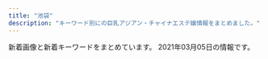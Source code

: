 ```yaml
---
title: "池袋"
description: "キーワード別にの巨乳アジアン・チャイナエステ嬢情報をまとめました。"
---
```


新着画像と新着キーワードをまとめています。
2021年03月05日の情報です。

<DmmAffiliateIns />
<KeywordTable
  shops={
    [
    {
        "name": "\u3086\u3089\u308a",
        "url": "http://www.yurari-massage.work/",
        "img_links": [
            "http://www.yurari-massage.work/img/st017.jpg",
            "http://www.yurari-massage.work/img/sta25.jpg",
            "http://www.yurari-massage.work/img/st17.jpg",
            "http://www.yurari-massage.work/img/m5.jpg",
            "http://www.yurari-massage.work/img/m60.jpg",
            "http://www.yurari-massage.work/img/m30.jpg",
            "http://www.yurari-massage.work/img/m1.jpg",
            "http://www.yurari-massage.work/img/st19.jpg",
            "http://www.yurari-massage.work/img/st022.jpg",
            "http://www.yurari-massage.work/img/sta28.jpg",
            "http://www.yurari-massage.work/img/st27.jpg",
            "http://www.yurari-massage.work/img/st26.jpg",
            "http://www.yurari-massage.work/img/sta27.jpg",
            "http://www.yurari-massage.work/img/sta7.jpg",
            "http://www.yurari-massage.work/img/st22.jpg",
            "http://www.yurari-massage.work/img/m10.jpg",
            "http://www.yurari-massage.work/img/sta4.jpg",
            "http://www.yurari-massage.work/img/st07.jpg",
            "http://www.yurari-massage.work/img/st28.jpg",
            "http://www.yurari-massage.work/img/m40.jpg",
            "http://www.yurari-massage.work/img/m3.jpg",
            "http://www.yurari-massage.work/img/st7.jpg",
            "http://www.yurari-massage.work/img/st4.jpg",
            "http://www.yurari-massage.work/img/nos.jpg",
            "http://www.yurari-massage.work/img/st027.jpg",
            "http://www.yurari-massage.work/img/m50.jpg",
            "http://www.yurari-massage.work/img/m6.jpg",
            "http://www.yurari-massage.work/img/m4.jpg",
            "http://www.yurari-massage.work/img/sta22.jpg",
            "http://www.yurari-massage.work/img/r9.jpg",
            "http://www.yurari-massage.work/img/sta21.jpg",
            "http://www.yurari-massage.work/img/st021.jpg",
            "http://www.yurari-massage.work/img/m2.jpg",
            "http://www.yurari-massage.work/img/head.jpg",
            "http://www.yurari-massage.work/img/campian.jpg",
            "http://www.yurari-massage.work/img/m20.jpg",
            "http://www.yurari-massage.work/img/st11.jpg",
            "http://www.yurari-massage.work/img/st026.jpg",
            "http://www.yurari-massage.work/img/sta26.jpg",
            "http://www.yurari-massage.work/img/st25.jpg",
            "http://www.yurari-massage.work/img/mobile.png",
            "http://www.yurari-massage.work/img/st21.jpg"
        ],
        "station": "JR\u6c60\u888b\u99c5\u897f\u53e3(\u5317)",
        "keywords": {
            "C": 29,
            "87": 8,
            "86": 17,
            "E": 3,
            "D": 11
        }
    },
    {
        "station": "JR\u6c60\u888b\u99c5\u897f\u53e3",
        "url": "http://www.coco-8.jp/",
        "img_links": [
            "http://www.coco-8.jp/_src/36742642/b.png",
            "http://www.coco-8.jp/_src/36746320/sayuri.jpg",
            "http://www.coco-8.jp/_src/36746346/maya.jpg",
            "http://www.coco-8.jp/_src/36746380/aki.jpg",
            "http://www.coco-8.jp/_src/37791789/lineline.png",
            "http://www.coco-8.jp/_src/36742462/5.jpg",
            "http://www.coco-8.jp/_src/36746641/risa.jpg",
            "http://www.coco-8.jp/_src/36742714/s2.jpg",
            "http://www.coco-8.jp/_src/36746395/lineline.png",
            "http://www.coco-8.jp/_src/36742655/down.png",
            "http://www.coco-8.jp/_src/36745876/pic1.jpg",
            "http://www.coco-8.jp/_src/36746682/g.jpg",
            "http://www.coco-8.jp/_src/36741636/5.jpg",
            "http://www.coco-8.jp/_src/36746639/lineline.png",
            "http://www.coco-8.jp/_src/49977665/wechatimg437_20201113100952153.jpg",
            "http://www.coco-8.jp/_src/36741678/down.png",
            "http://www.coco-8.jp/_src/36746398/mei1.jpg",
            "http://www.coco-8.jp/_src/36742658/s1.jpg",
            "http://www.coco-8.jp/_src/36742630/b.png",
            "http://www.coco-8.jp/_src/36746345/maya.jpg",
            "http://www.coco-8.jp/_src/49632559/wechatimg336_20201102105038881.jpg",
            "http://www.coco-8.jp/_src/37791773/wechatimg437_20201113100952153.jpg",
            "http://www.coco-8.jp/_src/36746397/mei1.jpg",
            "http://www.coco-8.jp/_src/36742461/4.jpg",
            "http://www.coco-8.jp/_src/36746636/iwa1.jpg",
            "http://www.coco-8.jp/_src/36746688/g2.jpg",
            "http://www.coco-8.jp/_src/36741640/1.jpg",
            "http://www.coco-8.jp/_src/36741671/2.jpg",
            "http://www.coco-8.jp/_src/36741674/5.jpg",
            "http://www.coco-8.jp/_src/36741638/4.jpg",
            "http://www.coco-8.jp/_src/36820891/cam3.png",
            "http://www.coco-8.jp/_src/36815290/cam.png",
            "http://www.coco-8.jp/_src/36712010/sayuri.jpg",
            "http://www.coco-8.jp/_src/36741670/1.jpg",
            "http://www.coco-8.jp/_src/36742640/b.png",
            "http://www.coco-8.jp/_src/36813492/cam2.jpg",
            "http://www.coco-8.jp/_src/36742638/b.png",
            "http://www.coco-8.jp/_src/36746642/risa.jpg",
            "http://www.coco-8.jp/_src/36742644/sayuri.jpg",
            "http://www.coco-8.jp/_src/36742458/1.jpg",
            "http://www.coco-8.jp/_src/36742460/3.jpg",
            "http://www.coco-8.jp/_src/36742780/s3.jpg",
            "http://www.coco-8.jp/_src/36741639/2.jpg",
            "http://www.coco-8.jp/_src/36746644/lineline.png",
            "http://www.coco-8.jp/_src/36745880/pic2.jpg",
            "http://www.coco-8.jp/_src/49977773/wechatimg437_20201113100952153.jpg",
            "http://www.coco-8.jp/_src/36746704/g5.png",
            "http://www.coco-8.jp/_src/36813493/cam2.jpg",
            "http://www.coco-8.jp/_src/37791754/smartselect_20191212-140919_wechat.jpg",
            "http://www.coco-8.jp/_src/49977789/lineline.png",
            "http://www.coco-8.jp/_src/36820892/cam3.png",
            "http://www.coco-8.jp/_src/36746714/b.png",
            "http://www.coco-8.jp/_src/36742791/s4.jpg",
            "http://www.coco-8.jp/_src/37791774/wechatimg437_20201113100952153.jpg",
            "http://www.coco-8.jp/_src/36743040/s5.jpg",
            "http://www.coco-8.jp/_src/36746692/g3.jpg",
            "http://www.coco-8.jp/_src/36741673/3.jpg",
            "http://www.coco-8.jp/_src/36746379/aki.jpg",
            "http://www.coco-8.jp/_src/36742459/2.jpg",
            "http://www.coco-8.jp/_src/49632727/wechatimg336_20201102105038881.jpg",
            "http://www.coco-8.jp/_src/36746351/lineline.png",
            "http://www.coco-8.jp/_src/36742636/b.png",
            "http://www.coco-8.jp/_src/36746633/lineline.png",
            "http://www.coco-8.jp/_src/36746635/iwa1.jpg",
            "http://www.coco-8.jp/_src/36746732/road2.png",
            "http://www.coco-8.jp/_src/36741672/4.jpg",
            "http://www.coco-8.jp/_src/49977785/wechatimg336_20201102105038881.jpg",
            "http://www.coco-8.jp/_src/36741637/3.jpg",
            "http://www.coco-8.jp/_src/36746702/g6.jpg",
            "http://www.coco-8.jp/_src/36746331/lineline.png",
            "http://www.coco-8.jp/_src/49977786/wechatimg336_20201102105038881.jpg"
        ],
        "name": "CoCo8 \u30b3\u30b3\u30a8\u30a4\u30c8",
        "keywords": {
            "88": 1,
            "90": 1,
            "86": 2
        }
    },
    {
        "keywords": {
            "D": 4,
            "88": 1,
            "89": 3,
            "85": 10,
            "E": 1,
            "86": 2,
            "C": 20,
            "82": 2,
            "87": 1
        },
        "url": "http://www.i-rlx.info/",
        "name": "\u30b7\u30e3\u30fc\u30ed\u30c3\u30c8\u59eb",
        "img_links": [
            "http://www.i-rlx.info/images/upload/549fe7e03db1e8fc.jpg",
            "http://www.i-rlx.info/images/upload/bb2bfea87a6127cc.jpg",
            "http://www.i-rlx.info/images/index_09.jpg",
            "http://www.i-rlx.info/images/upload/5f15caf7f272770f.jpg",
            "http://www.i-rlx.info/images/staff_16.jpg",
            "http://www.i-rlx.info/images/index_39.jpg",
            "http://www.i-rlx.info/images/index_04.jpg",
            "http://www.i-rlx.info/i/girl/02.jpg",
            "http://www.i-rlx.info/images/index_06.jpg",
            "http://www.i-rlx.info/images/info.jpg",
            "http://www.i-rlx.info/images/upload/7d800b2f3fde617b.jpg",
            "http://www.i-rlx.info/images/upload/ac8e7ec3ac179feb.jpg",
            "http://www.i-rlx.info/images/index_03.jpg",
            "http://www.i-rlx.info/images/index_14.jpg",
            "http://www.i-rlx.info/images/upload/thumb/0192d005c5f424ba.jpg",
            "http://www.i-rlx.info/girl/018.jpg",
            "http://www.i-rlx.info/images/upload/thumb/95e8548329763630.jpg",
            "http://www.i-rlx.info/images/index_26.jpg",
            "http://www.i-rlx.info/i/girl/04.jpg",
            "http://www.i-rlx.info/images/index_24.jpg",
            "http://www.i-rlx.info/images/upload/9e42414005a99f48.jpg",
            "http://www.i-rlx.info/images/upload/d9467bde93e01a59.jpg",
            "http://www.i-rlx.info/images/index_17.jpg",
            "http://www.i-rlx.info/images/upload/bb8a47bc98c64e87.jpg",
            "http://www.i-rlx.info/images/rec.jpg",
            "http://www.i-rlx.info/images/index_19.jpg",
            "http://www.i-rlx.info/images/upload/eeb5d9caa554018e.jpg",
            "http://www.i-rlx.info/girl/017.jpg",
            "http://www.i-rlx.info/images/index_12.jpg",
            "http://www.i-rlx.info/images/rec_16.jpg",
            "http://www.i-rlx.info/images/03.jpg",
            "http://www.i-rlx.info/girl/02.jpg",
            "http://www.i-rlx.info/images/upload/thumb/bb2bfea87a6127cc.jpg",
            "http://www.i-rlx.info/images/upload/thumb/7d800b2f3fde617b.jpg",
            "http://www.i-rlx.info/images/upload/thumb/9e42414005a99f48.jpg",
            "http://www.i-rlx.info/images/index_15.jpg",
            "http://www.i-rlx.info/images/upload/19b76df66faf0b12.jpg",
            "http://www.i-rlx.info/i/room/r02.jpg",
            "http://www.i-rlx.info/girl/05.jpg",
            "http://www.i-rlx.info/images/upload/thumb/5f15caf7f272770f.jpg",
            "http://www.i-rlx.info/images/upload/thumb/22c78aefa047b678.jpg",
            "http://www.i-rlx.info/images/upload/7b4c8b9d49e714ee.jpg",
            "http://www.i-rlx.info/images/index_11.jpg",
            "http://www.i-rlx.info/images/sub_21.jpg",
            "http://www.i-rlx.info/i/room/r04.jpg",
            "http://www.i-rlx.info/i/girl/05.jpg",
            "http://www.i-rlx.info/images/index_18.jpg",
            "http://www.i-rlx.info/images/index_07.jpg",
            "http://www.i-rlx.info/images/index_28.jpg",
            "http://www.i-rlx.info/images/upload/22c78aefa047b678.jpg",
            "http://www.i-rlx.info/i/girl/01.jpg",
            "http://www.i-rlx.info/images/upload/thumb/b0bbe23232bed8aa.jpg",
            "http://www.i-rlx.info/images/upload/95e8548329763630.jpg",
            "http://www.i-rlx.info/images/upload/0192d005c5f424ba.jpg",
            "http://www.i-rlx.info/images/index_37.jpg",
            "http://www.i-rlx.info/i/girl/03.jpg",
            "http://www.i-rlx.info/images/upload/thumb/bc0752fe4e53b8c6.jpg",
            "http://www.i-rlx.info/images/index_30.jpg",
            "http://www.i-rlx.info/images/upload/bc0752fe4e53b8c6.jpg",
            "http://www.i-rlx.info/images/index_31.jpg",
            "http://www.i-rlx.info/images/upload/thumb/549fe7e03db1e8fc.jpg",
            "http://www.i-rlx.info/images/index_22.jpg",
            "http://www.i-rlx.info/images/upload/thumb/dc8f1b616e622b2a.jpg",
            "http://www.i-rlx.info/images/index_20.jpg",
            "http://www.i-rlx.info/girl/07.jpg",
            "http://www.i-rlx.info/images/upload/thumb/7b4c8b9d49e714ee.jpg",
            "http://www.i-rlx.info/images/upload/3a57edcf235cfd8e.jpg",
            "http://www.i-rlx.info/images/index_02.jpg",
            "http://www.i-rlx.info/girl/08.jpg",
            "http://www.i-rlx.info/images/upload/thumb/d9467bde93e01a59.jpg",
            "http://www.i-rlx.info/i/room/r03.jpg",
            "http://www.i-rlx.info/girl/04.jpg",
            "http://www.i-rlx.info/girl/06.jpg",
            "http://www.i-rlx.info/images/upload/dc8f1b616e622b2a.jpg",
            "http://www.i-rlx.info/images/upload/thumb/eeb5d9caa554018e.jpg",
            "http://www.i-rlx.info/images/index_21.jpg",
            "http://www.i-rlx.info/images/upload/thumb/ac8e7ec3ac179feb.jpg",
            "http://www.i-rlx.info/images/index_29.jpg",
            "http://www.i-rlx.info/images/index_27.jpg",
            "http://www.i-rlx.info/i/room/r01.jpg",
            "http://www.i-rlx.info/images/index_34.jpg",
            "http://www.i-rlx.info/images/index_23.jpg",
            "http://www.i-rlx.info/images/index_10.jpg",
            "http://www.i-rlx.info/images/upload/thumb/19b76df66faf0b12.jpg",
            "http://www.i-rlx.info/images/upload/thumb/3a57edcf235cfd8e.jpg",
            "http://www.i-rlx.info/images/upload/thumb/4d0e657eefdddf42.jpg",
            "http://www.i-rlx.info/images/index_33.jpg",
            "http://www.i-rlx.info/images/upload/4d0e657eefdddf42.jpg",
            "http://www.i-rlx.info/images/sub_18.jpg",
            "http://www.i-rlx.info/images/upload/thumb/bb8a47bc98c64e87.jpg",
            "http://www.i-rlx.info/images/index_01.jpg",
            "http://www.i-rlx.info/girl/01.jpg",
            "http://www.i-rlx.info/images/info_16.jpg",
            "http://www.i-rlx.info/images/index_36.jpg",
            "http://www.i-rlx.info/images/index_13.jpg",
            "http://www.i-rlx.info/images/upload/b0bbe23232bed8aa.jpg",
            "http://www.i-rlx.info/images/index_08.jpg",
            "http://www.i-rlx.info/images/index_35_01.jpg"
        ],
        "station": "JR\u6c60\u888b\u99c5\u897f\u53e3(\u5317)"
    },
    {
        "url": "https://www.aroma-angels.net/",
        "name": "AromaAngels\uff5e\u6c60\u888b\u30a2\u30ed\u30de\u30a8\u30f3\u30b8\u30a7\u30eb\u30ba\uff5e",
        "img_links": [
            "https://www.aroma-angels.net/images/mc_1_1_105.jpg",
            "https://www.aroma-angels.net/images/mt_10_1_105.jpg",
            "https://www.aroma-angels.net/images/up_5_26_0.jpg",
            "https://www.aroma-angels.net/images/ml_11_1_1092.jpg",
            "https://www.aroma-angels.net/images/up_5_12_0.jpg",
            "https://www.aroma-angels.net/images/ml_11_1_425.jpg",
            "https://www.aroma-angels.net/images/link/link_34.jpg",
            "http://www.aroma-angels.net/images/link/link_31.jpg",
            "https://www.aroma-angels.net/images/mc_1_1_1092.jpg",
            "https://www.aroma-angels.net/images/ml_11_1_505.jpg",
            "https://www.aroma-angels.net/asset/img/spacer_gallery.png",
            "https://www.aroma-angels.net/images/ml_11_1_105.jpg",
            "https://www.aroma-angels.net/images/up_5_11_0.jpeg",
            "https://www.aroma-angels.net/images/up_5_19_0.jpg",
            "http://www.aroma-angels.net/images/up_5_5_0.jpg",
            "https://www.aroma-angels.net/images/up_5_25_0.jpg",
            "https://www.aroma-angels.net/images/ml_11_1_1011.jpg",
            "https://www.aroma-angels.net/asset/img/spacer300x450.png",
            "https://www.aroma-angels.net/images/up_5_22_0.jpg",
            "https://www.aroma-angels.net/images/mt_10_1_506.jpg",
            "http://www.aroma-angels.net/asset/img/top.jpg",
            "https://www.aroma-angels.net/images/mc_1_1_506.jpg",
            "https://www.aroma-angels.net/images/ml_11_1_507.jpg",
            "https://www.aroma-angels.net/images/link/link_15.jpg",
            "https://www.aroma-angels.net/images/ml_11_1_208.jpg",
            "https://www.aroma-angels.net/asset/img/top2.jpg",
            "https://www.aroma-angels.net/images/up_5_14_0.jpg",
            "https://www.aroma-angels.net/images/up_5_7_0.jpg",
            "https://www.aroma-angels.net/images/up_5_23_0.jpg",
            "https://www.aroma-angels.net/images/mc_1_1_1338.jpg",
            "https://www.aroma-angels.net/images/up_5_13_0.jpg",
            "http://www.aroma-angels.net/images/up_5_9_0.jpg",
            "https://www.aroma-angels.net/asset/img/spacer900x360.png",
            "https://www.aroma-angels.net/images/up_5_8_0.jpg",
            "https://www.aroma-angels.net/images/ml_11_1_506.jpg",
            "http://www.aroma-angels.net/images/up_5_10_0.jpg",
            "http://www.aroma-angels.net/asset/img/spacer900x360.png",
            "http://www.aroma-angels.net/images/up_5_23_0.jpg",
            "https://www.aroma-angels.net/images/up_5_17_0.jpg",
            "https://www.aroma-angels.net/images/up_5_27_0.jpg",
            "https://www.aroma-angels.net/images/up_5_18_0.jpg",
            "http://www.aroma-angels.net/images/up_5_8_0.jpg",
            "https://www.aroma-angels.net/images/ml_11_1_239.jpg",
            "https://www.aroma-angels.net/images/ml_11_1_314.jpg",
            "https://www.aroma-angels.net/images/ml_11_1_882.jpg",
            "https://www.aroma-angels.net/images/ml_11_1_1285.jpg",
            "https://www.aroma-angels.net/images/mc_1_1_268.jpg",
            "http://www.aroma-angels.net/images/link/link_34.jpg",
            "https://www.aroma-angels.net/images/ml_11_1_508.jpg",
            "http://www.aroma-angels.net/images/mt_10_1_508.jpg",
            "http://www.aroma-angels.net/images/up_5_26_0.jpg",
            "https://www.aroma-angels.net/images/ml_11_1_1272.jpg",
            "https://www.aroma-angels.net/images/ml_11_1_240.jpg",
            "http://www.aroma-angels.net/images/mt_10_1_105.jpg",
            "https://www.aroma-angels.net/images/mc_1_1_882.jpg",
            "http://www.aroma-angels.net/images/mt_10_1_446.jpg",
            "https://www.aroma-angels.net/images/mc_1_2_105.jpg",
            "https://www.aroma-angels.net/images/ml_11_1_1698.jpeg",
            "https://www.aroma-angels.net/images/link/link_31.jpg",
            "https://www.aroma-angels.net/images/mt_10_1_505.jpg",
            "https://www.aroma-angels.net/images/mt_10_1_1092.jpg",
            "https://www.aroma-angels.net/images/mt_10_1_508.jpg",
            "https://estama.jp/assets_new/default/pc/img/page/link/estama_200_40.png",
            "https://www.aroma-angels.net/images/ml_11_1_268.jpg",
            "https://www.aroma-angels.net/images/ml_11_1_960.jpg",
            "http://www.aroma-angels.net/images/mt_10_1_506.jpg",
            "https://www.aroma-angels.net/images/ml_11_1_2202.jpg",
            "https://www.aroma-angels.net/images/up_5_9_0.jpg",
            "https://www.aroma-angels.net/images/mc_1_1_505.jpg",
            "https://www.aroma-angels.net/images/mc_1_1_144.jpg",
            "https://www.aroma-angels.net/images/link/link_27.jpg",
            "http://www.aroma-angels.net/images/mt_10_1_1092.jpg",
            "http://www.aroma-angels.net/images/mt_10_1_505.jpg",
            "https://www.aroma-angels.net/images/mc_1_1_1011.jpg",
            "https://www.aroma-angels.net/images/up_5_6_0.jpg",
            "https://www.aroma-angels.net/images/ml_11_1_445.jpg",
            "https://www.aroma-angels.net/images/mc_1_1_1285.jpg",
            "http://www.aroma-angels.net/images/up_5_27_0.jpg",
            "http://www.aroma-angels.net/images/mt_10_1_144.jpg",
            "https://www.aroma-angels.net/images/up_5_15_0.jpg",
            "https://www.aroma-angels.net/images/ml_11_1_1338.jpg",
            "https://www.aroma-angels.net/images/mc_1_1_508.jpg",
            "https://www.aroma-angels.net/images/ml_11_1_144.jpg",
            "http://www.aroma-angels.net/asset/img/spacer300x450.png",
            "https://www.aroma-angels.net/asset/img/top.jpg",
            "https://www.aroma-angels.net/images/mc_1_1_2202.jpg",
            "http://www.aroma-angels.net/images/up_5_6_0.jpg",
            "https://www.aroma-angels.net/images/ml_11_1_1411.jpg",
            "https://www.aroma-angels.net/images/ml_11_1_446.jpg",
            "https://www.aroma-angels.net/images/up_5_10_0.jpg",
            "https://www.aroma-angels.net/images/mt_10_1_446.jpg",
            "https://www.aroma-angels.net/images/link/link_19.jpg",
            "https://www.aroma-angels.net/images/ml_11_1_241.jpg",
            "http://www.aroma-angels.net/images/link/link_27.jpg",
            "http://www.aroma-angels.net/asset/img/top2.jpg",
            "https://www.aroma-angels.net/images/mc_1_1_446.jpg",
            "http://www.aroma-angels.net/images/up_5_25_0.jpg",
            "http://www.aroma-angels.net/images/up_5_22_0.jpg",
            "https://www.aroma-angels.net/images/mc_1_2_1092.jpg",
            "https://www.aroma-angels.net/images/ml_11_1_1064.jpg",
            "https://menlog.net/link/menlog20040.jpg",
            "https://www.aroma-angels.net/images/mc_1_1_425.jpg",
            "http://www.aroma-angels.net/images/up_5_17_0.jpg",
            "http://www.aroma-angels.net/images/up_5_7_0.jpg",
            "https://www.aroma-angels.net/images/mt_10_1_144.jpg",
            "https://www.aroma-angels.net/images/mc_1_2_144.jpg",
            "https://www.aroma-angels.net/images/mc_1_2_268.jpg",
            "http://www.aroma-angels.net/images/link/link_15.jpg",
            "https://www.aroma-angels.net/images/up_5_5_0.jpg"
        ],
        "station": "JR\u6c60\u888b\u99c5\u897f\u53e3",
        "keywords": {
            "C": 47,
            "86": 9,
            "D": 20,
            "85": 12,
            "88": 5,
            "83": 3,
            "E": 1,
            "87": 7
        }
    },
    {
        "keywords": {
            "C": 21
        },
        "img_links": [
            "http://salon-arm.com/staff/emi/01.jpg",
            "http://salon-arm.com/staff/mai/01mb.jpg",
            "http://salon-arm.com/staff/ringo/01mb.jpg",
            "http://salon-arm.com/staff/ai/01mb.jpg",
            "http://salon-arm.com/staff/saya/01mb.jpg",
            "http://salon-arm.com/img/ttl_mobile.png",
            "http://salon-arm.com/staff/kaori/01.jpg",
            "http://salon-arm.com/img/ttl_concept.png",
            "http://salon-arm.com/img/ttl_line.png",
            "http://salon-arm.com/img/ttl_staff.png",
            "http://salon-arm.com/img/ttl_tnew.png",
            "http://salon-arm.com/img/att.jpg",
            "http://salon-arm.com/staff/nana/01.jpg",
            "http://salon-arm.com/staff/ai/01.jpg",
            "http://salon-arm.com/staff/rika/01mb.jpg",
            "http://salon-arm.com/staff/nana/01mb.jpg",
            "http://salon-arm.com/staff/ringo/01.jpg",
            "http://salon-arm.com/staff/midori/01.jpg",
            "http://salon-arm.com/staff/yuuka/01.jpg",
            "http://salon-arm.com/staff/midori/01mb.jpg",
            "http://salon-arm.com/staff/yuuka/01mb.jpg",
            "http://salon-arm.com/pic/top.png",
            "http://salon-arm.com/i/files/homeimg.jpg",
            "http://salon-arm.com/staff/emi/01mb.jpg",
            "http://salon-arm.com/staff/ichigo/01.jpg",
            "http://salon-arm.com/staff/rika/01.jpg",
            "http://salon-arm.com/staff/mai/01.jpg",
            "http://salon-arm.com/staff/saya/01.jpg",
            "http://salon-arm.com/staff/ichigo/01mb.jpg",
            "http://salon-arm.com/staff/reina/01.jpg",
            "http://salon-arm.com/staff/reina/01mb.jpg",
            "http://salon-arm.com/pic/head.png",
            "http://salon-arm.com/staff/kaori/01mb.jpg"
        ],
        "name": "\u30a2\u30ed\u30de\u30ed\u30de\u30f3\u30b9",
        "station": "JR\u6c60\u888b\u99c5\u897f\u53e3",
        "url": "http://salon-arm.com/"
    },
    {
        "name": "\u30b9\u30de\u30a4\u30eb",
        "url": "http://iris.iest.info/",
        "keywords": {},
        "img_links": [],
        "station": "JR\u6c60\u888b\u99c5\u6771\u53e3"
    },
    {
        "station": "JR\u6c60\u888b\u99c5\u897f\u53e3",
        "name": "\u6708\u306e\u604b",
        "keywords": {
            "\u30bb\u30af\u30b7\u30fc": 1
        },
        "url": "http://tsukinokoi.com/",
        "img_links": [
            "http://tsukinokoi.com/images/bar_gallery.png",
            "http://tsukinokoi.com/images/news1.png",
            "http://tsukinokoi.com/img/staff/152008703796356600.jpg",
            "http://tsukinokoi.com/img/staff/148073918839938900.jpg",
            "http://tsukinokoi.com/img/staff/155611310658540500.jpg",
            "http://tsukinokoi.com/img/staff/148256052554824000.jpg",
            "http://tsukinokoi.com/img/staff/160622584020640000.jpg",
            "http://tsukinokoi.com/img/staff/144652745411466600.jpg",
            "http://tsukinokoi.com/images/QRcode.png",
            "http://tsukinokoi.com/img/staff/148586605222864500.jpg",
            "http://tsukinokoi.com/images/news3.png",
            "http://tsukinokoi.com/images/bar_staff.png",
            "http://tsukinokoi.com/images/event/2020/m03.png",
            "http://tsukinokoi.com/img/staff/154673852166026500.jpg",
            "http://tsukinokoi.com/images/pickupGirl2014.png",
            "http://tsukinokoi.com/img/staff/155818741107218300.jpg",
            "http://tsukinokoi.com/img/staff/142919725579809100.png",
            "http://tsukinokoi.com/img/staff/151584629124140300.jpg",
            "http://tsukinokoi.com/images/bar_top.png",
            "http://tsukinokoi.com/img/staff/153079932824200700.jpg",
            "http://tsukinokoi.com/img/staff/148586605226742500.jpg",
            "http://tsukinokoi.com/img/staff/155204782386136400.jpg"
        ]
    },
    {
        "keywords": {
            "85": 2,
            "86": 1,
            "87": 2,
            "88": 1,
            "83": 4,
            "C": 20,
            "F": 1,
            "84": 2
        },
        "name": "\u30a2\u30ef\u56fd\u515a",
        "station": "JR\u6c60\u888b\u99c5\u897f\u53e3",
        "img_links": [
            "http://awakoku.net/girls/misaki1.jpg",
            "http://awakoku.net/girls/mina1.jpg",
            "http://awakoku.net/girls/nagisa2.jpg",
            "http://awakoku.net/girls/nana1.jpg",
            "http://awakoku.net/girls/nagisa1.jpg",
            "http://awakoku.net/girls/kana1.jpg",
            "http://awakoku.net/image/pickup.jpg",
            "http://awakoku.net/girls/ami1.jpg",
            "http://awakoku.net/girls/saki1.jpg",
            "http://awakoku.net/girls/noimage.jpg",
            "http://awakoku.net/girls/nana2.jpg",
            "http://awakoku.net/girls/hana1.jpg",
            "http://manpuku-web2.sakura.ne.jp/awakoku/image/header.jpg",
            "http://awakoku.net/topics/img/8-1.jpg",
            "http://awakoku.net/girls/misaki2.jpg",
            "http://awakoku.net/girls/mina2.jpg",
            "http://awakoku.net/girls/yuri1.jpg",
            "http://awakoku.net/girls/hana2.jpg",
            "http://awakoku.net/topics/img/7-1.jpg",
            "http://awakoku.net/girls/yuri2.jpg",
            "http://awakoku.net/girls/yumi.jpg",
            "http://awakoku.net/girls/kana2.jpg"
        ],
        "url": "http://awakoku.net/"
    },
    {
        "url": "http://new-paradise.net/",
        "station": "JR\u6c60\u888b\u99c5\u897f\u53e3",
        "img_links": [
            "http://new-paradise.net/images/g0.jpg",
            "http://new-paradise.net/images/up.png",
            "http://new-paradise.net/images/kanna02.jpg",
            "http://new-paradise.net/images/kiki.jpg",
            "http://new-paradise.net/images/a1.jpg",
            "http://new-paradise.net/images/a6.jpg",
            "http://new-paradise.net/images/misaki02.jpg",
            "http://new-paradise.net/images/kiki02.jpg",
            "http://new-paradise.net/images/zi_staff.png",
            "http://new-paradise.net/images/a2.jpg",
            "http://new-paradise.net/images/down.png",
            "http://new-paradise.net/images/a7.jpg",
            "http://new-paradise.net/images/r3.jpg",
            "http://new-paradise.net/images/itigo.jpg",
            "http://new-paradise.net/images/a5.jpg",
            "http://new-paradise.net/images/a3.jpg",
            "http://new-paradise.net/images/info.jpg",
            "http://new-paradise.net/images/a4.jpg",
            "http://new-paradise.net/images/noa.jpg",
            "http://new-paradise.net/images/honoka.jpg",
            "http://new-paradise.net/images/misaki01.jpg",
            "http://new-paradise.net/images/mobile.png",
            "http://new-paradise.net/images/flash1.jpg"
        ],
        "keywords": {},
        "name": "\u5fc3\u30d1\u30e9\u30c0\u30a4\u30b9"
    },
    {
        "station": "JR\u6c60\u888b\u99c5\u897f\u53e3",
        "url": "http://koi.este.work/",
        "img_links": [
            "http://koi.este.work/b_girl.png",
            "http://koi.este.work/2/uploadimg/1601879728.jpg",
            "http://koi.este.work/2/uploadimg/1577672563.jpg",
            "http://koi.este.work/mens-esthe.png",
            "http://koi.este.work/2/uploadimg/1565558725.jpg",
            "http://koi.este.work/t3.jpg",
            "http://koi.este.work/t1.jpg",
            "http://koi.este.work/up_5_3_0.jpg",
            "http://momipara.jp/img/link/momi88.jpg",
            "http://koi.este.work/tennai3.jpg",
            "http://koi.este.work/tennai.png",
            "http://koi.este.work/b_news.png",
            "http://koi.este.work/tennai4.jpg",
            "http://koi.este.work/2/uploadimg/1579481243.jpg",
            "http://koi.este.work/top.jpg",
            "http://koi.este.work/tennai2.jpg"
        ],
        "keywords": {
            "85": 6,
            "D": 18,
            "83": 18,
            "C": 12,
            "86": 6
        },
        "name": "\u604b"
    },
    {
        "name": "\u30b9\u30a4\u30fc\u30c8\u30de\u30c3\u30c8",
        "url": "http://c-sun2.com/",
        "station": "JR\u6c60\u888b\u99c5\u897f\u53e3",
        "img_links": [
            "http://c-sun2.com/img/topbar_news.png",
            "http://c-sun2.com/image/cast/cast_466_2_l.jpg",
            "http://c-sun2.com/img/bar_therapist.png",
            "http://c-sun2.com/image/cast/cast_534_1_l.jpg",
            "http://c-sun2.com/img/topbar_camp.png",
            "http://c-sun2.com/image/cast/cast_496_1_l.jpg",
            "http://c-sun2.com/image/cast/cast_471_1_l.jpg",
            "http://c-sun2.com/image/cast/cast_484_1_l.jpg",
            "http://c-sun2.com/image/cast/cast_524_1_l.jpg",
            "http://c-sun2.com/image/cast/cast_496_2_l.jpg",
            "http://c-sun2.com/img/bar_profile.png",
            "http://c-sun2.com/image/cast/cast_580_1_l.jpg",
            "http://c-sun2.com/image/cast/cast_473_2_l.jpg",
            "http://c-sun2.com/image/cast/cast_533_1_l.jpg",
            "http://c-sun2.com/image/cast/cast_471_2_l.jpg",
            "http://c-sun2.com/image/cast/cast_362_1_l.jpg",
            "http://c-sun2.com/img/bar_grallery.png",
            "http://c-sun2.com/image/cast/cast_453_1_l.jpg",
            "http://c-sun2.com/image/cast/cast_524_2_l.jpg",
            "http://c-sun2.com/image/cast/cast_393_2_l.jpg",
            "http://c-sun2.com/img/header.jpg",
            "http://c-sun2.com/image/cast/cast_326_2_l.jpg",
            "http://c-sun2.com/image/cast/cast_357_1_l.jpg",
            "http://c-sun2.com/image/cast/cast_393_1_l.jpg",
            "http://c-sun2.com/img/event/camp3.jpg",
            "http://c-sun2.com/image/cast/cast_484_2_l.jpg",
            "http://c-sun2.com/image/cast/cast_466_1_l.jpg",
            "http://c-sun2.com/image/cast/cast_485_2_l.jpg",
            "http://c-sun2.com/image/cast/cast_534_2_l.jpg",
            "http://c-sun2.com/image/cast/cast_533_2_l.jpg",
            "http://c-sun2.com/image/cast/cast_492_1_l.jpg",
            "http://c-sun2.com/image/cast/cast_390_2_l.jpg",
            "http://c-sun2.com/image/cast/cast_473_1_l.jpg",
            "http://c-sun2.com/image/cast/cast_362_2_l.jpg",
            "http://c-sun2.com/image/cast/cast_326_1_l.jpg",
            "http://c-sun2.com/image/cast/cast_360_2_l.jpg",
            "http://c-sun2.com/image/shame/192_1_l.jpg",
            "http://c-sun2.com/image/cast/cast_492_2_l.jpg",
            "http://c-sun2.com/image/cast/cast_357_2_l.jpg",
            "http://c-sun2.com/image/cast/cast_390_1_l.jpg",
            "http://c-sun2.com/img/topbar_osusume.png",
            "http://c-sun2.com/image/cast/cast_485_1_l.jpg",
            "http://c-sun2.com/img/icon/new.png",
            "http://c-sun2.com/image/cast/cast_453_2_l.jpg",
            "http://c-sun2.com/image/cast/cast_360_1_l.jpg"
        ],
        "keywords": {
            "83": 10,
            "81": 4,
            "85": 4,
            "82": 10,
            "84": 8
        }
    },
    {
        "url": "http://manian-ikebukuro.com/",
        "station": "JR\u6c60\u888b\u99c5\u6771\u53e3",
        "keywords": {},
        "img_links": [
            "http://manian-ikebukuro.com/img/tel.png",
            "http://manian-ikebukuro.com/image/cast/cast_80_1_s.jpg",
            "http://manian-ikebukuro.com/image/cast/cast_2_1_s.jpg",
            "http://manian-ikebukuro.com/img/bar_staff.png",
            "http://manian-ikebukuro.com/image/cast/cast_69_1_s.jpg",
            "http://manian-ikebukuro.com/img/QRcode.png",
            "http://manian-ikebukuro.com/img/pickupGirl.png",
            "http://manian-ikebukuro.com/image/cast/cast_73_1_l.jpg",
            "http://manian-ikebukuro.com/image/cast/cast_70_2_l.jpg",
            "http://manian-ikebukuro.com/img/line1.jpg",
            "http://manian-ikebukuro.com/image/cast/cast_63_1_s.jpg",
            "http://manian-ikebukuro.com/image/cast/cast_47_2_l.jpg",
            "http://manian-ikebukuro.com/img/news3.png",
            "http://manian-ikebukuro.com/image/cast/cast_77_1_l.jpg",
            "http://manian-ikebukuro.com/image/cast/cast_2_2_l.jpg",
            "http://manian-ikebukuro.com/image/cast/cast_71_1_s.jpg",
            "http://manian-ikebukuro.com/image/cast/cast_67_1_l.jpg",
            "http://manian-ikebukuro.com/image/cast/cast_2_1_l.jpg",
            "http://manian-ikebukuro.com/image/cast/cast_64_1_s.jpg",
            "http://manian-ikebukuro.com/image/cast/cast_74_1_l.jpg",
            "http://manian-ikebukuro.com/image/cast/cast_63_1_l.jpg",
            "http://manian-ikebukuro.com/image/cast/cast_71_2_l.jpg",
            "http://manian-ikebukuro.com/image/cast/cast_75_2_l.jpg",
            "http://manian-ikebukuro.com/image/cast/cast_68_1_l.jpg",
            "http://manian-ikebukuro.com/image/cast/cast_67_1_s.jpg",
            "http://manian-ikebukuro.com/img/header0.jpg",
            "http://manian-ikebukuro.com/image/cast/10x10.jpg",
            "http://manian-ikebukuro.com/image/cast/cast_75_1_l.jpg",
            "http://manian-ikebukuro.com/image/cast/cast_64_1_l.jpg",
            "http://manian-ikebukuro.com/image/cast/cast_75_1_s.jpg",
            "http://manian-ikebukuro.com/image/cast/cast_73_1_s.jpg",
            "http://manian-ikebukuro.com/image/cast/cast_77_2_l.jpg",
            "http://manian-ikebukuro.com/image/cast/cast_70_1_s.jpg",
            "http://manian-ikebukuro.com/image/cast/cast_74_1_s.jpg",
            "http://manian-ikebukuro.com/image/cast/cast_47_1_l.jpg",
            "http://manian-ikebukuro.com/image/cast/cast_74_2_l.jpg",
            "http://manian-ikebukuro.com/image/cast/cast_71_1_l.jpg",
            "http://manian-ikebukuro.com/image/cast/cast_67_2_l.jpg",
            "http://manian-ikebukuro.com/image/cast/cast_6_1_s.jpg",
            "http://manian-ikebukuro.com/img/spSite.jpg",
            "http://manian-ikebukuro.com/image/cast/cast_77_1_s.jpg",
            "http://manian-ikebukuro.com/sp/img/tel.png",
            "http://manian-ikebukuro.com/img/news1.png",
            "http://manian-ikebukuro.com/image/cast/cast_64_2_l.jpg",
            "http://manian-ikebukuro.com/image/cast/cast_68_2_l.jpg",
            "http://manian-ikebukuro.com/image/cast/cast_68_1_s.jpg",
            "http://manian-ikebukuro.com/img/bar_profile.png",
            "http://manian-ikebukuro.com/image/cast/cast_73_2_l.jpg",
            "http://manian-ikebukuro.com/image/cast/cast_70_1_l.jpg",
            "http://manian-ikebukuro.com/image/cast/cast_47_1_s.jpg"
        ],
        "name": "\u6d17\u4f53\u30de\u30cb\u30a2"
    },
    {
        "keywords": {
            "D": 215,
            "C": 275,
            "84": 206,
            "82": 68,
            "88": 54,
            "83": 108,
            "85": 108
        },
        "img_links": [
            "https://honeybee2.com/images_staff/60/032207120681.jpg",
            "https://honeybee2.com/images_staff/111/070714174922.jpg",
            "https://honeybee2.com/images_staff/134/041314164177.jpg",
            "https://honeybee2.com/images_staff/111/070714141435.jpg",
            "https://honeybee2.com/images_staff/99/011420365888.jpg",
            "https://honeybee2.com/images_staff/117/082320544428.jpg",
            "https://honeybee2.com/images_staff/142/060611173967.jpg",
            "https://honeybee2.com/images/img_gallery_05.png",
            "https://honeybee2.com/images/img_info_02.png",
            "https://honeybee2.com/images/bnr_160_45.jpg",
            "https://honeybee2.com/images_staff/134/041314054720.jpg",
            "https://honeybee2.com/images/img_gallery_02.png",
            "https://honeybee2.com/images/img_info.png",
            "https://honeybee2.com/images/vis_castframe_01.png",
            "https://honeybee2.com/images_staff/168/111318504622.jpg",
            "https://honeybee2.com/images/bnr_88_31.jpg",
            "https://honeybee2.com/images/bnr_468_60.jpg",
            "https://honeybee2.com/images_staff/168/111319171076.jpg",
            "https://honeybee2.com/images/icon_ranking_03.png",
            "https://honeybee2.com/images/img_info_01.png",
            "https://honeybee2.com/images_staff/99/110211050217.jpg",
            "https://honeybee2.com/images_staff/150/091116274617.jpg",
            "https://honeybee2.com/images_staff/142/060611265633.jpg",
            "https://honeybee2.com/images/icon_ranking_04.png",
            "https://honeybee2.com/images/btn_next.png",
            "https://honeybee2.com/images_staff/108/040923420669.jpg",
            "https://honeybee2.com/images/bnr_side_card.png",
            "https://honeybee2.com/images_staff/60/032207115986.jpg",
            "https://honeybee2.com/images/img_gallery_03.png",
            "https://honeybee2.com/images/btn_back.png",
            "https://honeybee2.com/images_staff/133/041312285087.jpg",
            "https://honeybee2.com/images_staff/136/041523165620.jpg",
            "https://honeybee2.com/images/icon_ranking_05.png",
            "https://honeybee2.com/images/no_image.jpg",
            "https://honeybee2.com/images_staff/59/111000015721.jpg",
            "https://honeybee2.com/images_staff/150/091115052227.jpg",
            "https://honeybee2.com/images/bnr_200_40.jpg",
            "https://honeybee2.com/images/img_info_03.png",
            "https://honeybee2.com/images/img_gallery_06.png",
            "https://honeybee2.com/images_staff/117/082321050834.jpg",
            "https://honeybee2.com/images/vis_profileframe.png",
            "https://honeybee2.com/images/img_gallery_01.png",
            "https://honeybee2.com/images/icon_ranking_01.png",
            "https://honeybee2.com/images_staff/136/041522461779.jpg",
            "https://honeybee2.com/images/pagetop_off.png",
            "https://honeybee2.com/images/img_gallery_04.png",
            "https://honeybee2.com/images_staff/133/032511552539.jpg",
            "https://honeybee2.com/images/bnr_side_concept.png"
        ],
        "name": "\u30cf\u30cb\u30fc\u30d3\u30fc",
        "station": "JR\u6c60\u888b\u99c5\u897f\u53e3(\u5317)",
        "url": "https://honeybee2.com/"
    },
    {
        "keywords": {},
        "station": "JR\u6c60\u888b\u99c5\u897f\u53e3",
        "name": "\u767d\u3044\u604b\u4eba",
        "img_links": [
            "http://whitelover.jpest.net/uploads//sites/32/2020/11/g12.jpg",
            "http://whitelover.jpest.net/uploads//sites/32/2020/12/g3.jpg",
            "http://whitelover.jpest.net/uploads//sites/32/2020/11/g1.jpg",
            "http://whitelover.jpest.net/uploads//sites/32/2021/02/g3-1.jpg",
            "http://whitelover.jpest.net/uploads//sites/32/2020/11/02-1.png",
            "http://whitelover.jpest.net/uploads//sites/32/2021/01/01-1.jpg",
            "http://whitelover.jpest.net/uploads//sites/32/2020/12/g3-1.jpg",
            "http://whitelover.jpest.net/uploads//sites/32/2021/02/g3.jpg",
            "http://whitelover.jpest.net/uploads//sites/32/2021/02/g31.jpg",
            "http://whitelover.jpest.net/uploads//sites/32/2021/01/02-1.jpg",
            "http://whitelover.jpest.net/uploads//sites/32/elementor/thumbs/g3-1-p2n77xvnrngcubrvbz5lcdx939b43zx45417b9n100.jpg",
            "http://whitelover.jpest.net/uploads//sites/32/2020/12/g2.jpg",
            "http://whitelover.jpest.net/uploads//sites/32/2020/11/01-1.png"
        ],
        "url": "http://whitelover.jpest.net/"
    },
    {
        "keywords": {
            "C": 8
        },
        "url": "http://monaliza.xyz/",
        "img_links": [
            "http://monaliza.xyz/images/r03.jpg",
            "http://monaliza.xyz/images/g6.jpg",
            "http://monaliza.xyz/images/yuki.jpg",
            "http://monaliza.xyz/images/g7.jpg",
            "http://monaliza.xyz/images/aoyi.jpg",
            "http://monaliza.xyz/images/r01.jpg",
            "http://monaliza.xyz/images/index_c1.jpg",
            "http://monaliza.xyz/images/index_c2.jpg",
            "http://monaliza.xyz/images/r02.jpg",
            "http://monaliza.xyz/images/r04.jpg",
            "http://monaliza.xyz/images/mobile.jpg",
            "http://monaliza.xyz/images/gallery_image01b.jpg",
            "http://monaliza.xyz/images/index_c3.jpg",
            "http://monaliza.xyz/images/top.jpg",
            "http://monaliza.xyz/images/g4.jpg"
        ],
        "station": "JR\u6c60\u888b\u99c5\u897f\u53e3",
        "name": "MONA\u30fbLIZA \u30e2\u30ca\u30fb\u30ea\u30b6"
    },
    {
        "station": "JR\u6c60\u888b\u99c5\u6771\u53e3",
        "keywords": {
            "86": 7,
            "84": 1,
            "88": 2,
            "C": 10,
            "87": 8,
            "D": 7
        },
        "url": "http://es-manzokudou.com/",
        "name": "\u6e80\u8db3\u5802",
        "img_links": [
            "http://es-manzokudou.com/uploads/9f77b9b12f9cf11fcb013974ba368064.jpg",
            "http://es-manzokudou.com/images/service_09.jpg",
            "http://es-manzokudou.com/images/index_08.jpg",
            "http://es-manzokudou.com/images/info_07.png",
            "http://es-manzokudou.com/uploads/8ec0af3b4889c07ab76ccbed51b2b813.jpg",
            "http://es-manzokudou.com/images/index_27.jpg",
            "http://es-manzokudou.com/images/index_24.jpg",
            "http://es-manzokudou.com/images/interior_09.jpg",
            "http://es-manzokudou.com/images/service_10.jpg",
            "http://es-manzokudou.com/images/index_29.jpg",
            "http://es-manzokudou.com/images/index_31.jpg",
            "http://es-manzokudou.com/uploads/d0fdd8f6b16eaf7d5013c7d285fed2e3.jpg",
            "http://es-manzokudou.com/uploads/1e5aff376576a255098bc7597386a028.jpg",
            "http://es-manzokudou.com/uploads/0b1795e88117182a477ab05f88143541.jpg",
            "http://es-manzokudou.com/uploads/8a1fb58d0b110680c2356994ca8efb25.jpg",
            "http://es-manzokudou.com/images/index_06.jpg",
            "http://es-manzokudou.com/uploads/c92c85411d427aeda4e82379f413bfc5.jpg",
            "http://es-manzokudou.com/images/link_09.jpg",
            "http://es-manzokudou.com/uploads/6d01aeb80d9d599f91829439c8d1cce9.jpg",
            "http://es-manzokudou.com/uploads/62c2e989f1be95fc8e01be85b464d514.jpg",
            "http://es-manzokudou.com/images/index_30.jpg",
            "http://es-manzokudou.com/images/index_16.jpg",
            "http://es-manzokudou.com/uploads/efbc511fca65f9baeae51ee52426cc0e.jpg",
            "http://es-manzokudou.com/uploads/ce9c20b274548d8d7fc88ffba3feb6b8.jpg",
            "http://es-manzokudou.com/images/index_28.jpg",
            "http://es-manzokudou.com/uploads/7b043aa15c9a9920550a2b92ec6be546.jpg",
            "http://es-manzokudou.com/images/girls_11.jpg",
            "http://es-manzokudou.com/images/index_09.jpg",
            "http://es-manzokudou.com/uploads/4a9bc6863322924a09070162269c7415.jpg",
            "http://es-manzokudou.com/uploads/36735dc9d436a790f344c57635a3a44f.jpg",
            "http://es-manzokudou.com/images/index_13.jpg",
            "http://es-manzokudou.com/uploads/b3126b220ec550d17cf3d4ceaa0d5f91.jpg",
            "http://es-manzokudou.com/uploads/0796672f7c59948334658998a3c55cdb.jpg",
            "http://es-manzokudou.com/uploads/0d826c16062de1388c242e2f77eb7cd6.jpg",
            "http://es-manzokudou.com/images/index_23.jpg",
            "http://es-manzokudou.com/images/info_02.png",
            "http://es-manzokudou.com/images/index_05.jpg",
            "http://es-manzokudou.com/uploads/88aa8f906b0332cb40ad4429c8e7b758.jpg",
            "http://es-manzokudou.com/uploads/f66d763bd48ac5f51969e4311ac7af5c.jpg",
            "http://es-manzokudou.com/uploads/7284e4ffc051cbb8c074a8c30390ce68.jpg",
            "http://es-manzokudou.com/images/index_15.jpg",
            "http://es-manzokudou.com/images/girls_09.jpg",
            "http://es-manzokudou.com/uploads/c7f77c3ead6ef13dab668a39ed78609c.jpg",
            "http://es-manzokudou.com/uploads/801bf12e5eb5d7775a0d06c4314059a8.jpg",
            "http://es-manzokudou.com/images/info_04.png",
            "http://es-manzokudou.com/images/index_22.jpg",
            "http://es-manzokudou.com/images/index_21.jpg",
            "http://es-manzokudou.com/uploads/d89fe15ae91cbe6757df76651ba2bafb.jpg",
            "http://es-manzokudou.com/uploads/dedff2c11ab7aaa841a9cf2747a8406c.jpg",
            "http://es-manzokudou.com/uploads/356177edff3d3b7efc4a77022debc8aa.jpg",
            "http://es-manzokudou.com/images/index_07.jpg",
            "http://es-manzokudou.com/images/index_11.jpg",
            "http://es-manzokudou.com/uploads/13ab049cc45dea80b43d33b6b7108f00.jpg",
            "http://es-manzokudou.com/uploads/200f500725d3f15233d981ad9b5e6b9a.jpg",
            "http://es-manzokudou.com/uploads/e29aa67ee54566513e4e34114bfdc7b9.jpg",
            "http://es-manzokudou.com/uploads/6eeb47bf176bb33d310cc4b85e6877cd.jpg",
            "http://es-manzokudou.com/images/index_17.jpg",
            "http://es-manzokudou.com/uploads/59a8a61377564fb64b48427e84e4243f.jpg",
            "http://es-manzokudou.com/uploads/da9811a4171f2ec42d7c9a8567e79d8c.jpg",
            "http://es-manzokudou.com/uploads/275d5f397baa63db8424c86d5d6237cf.jpg",
            "http://es-manzokudou.com/uploads/40fc21d31595f51aaf89793b1f68617b.jpg",
            "http://es-manzokudou.com/images/index_02.jpg",
            "http://es-manzokudou.com/images/index_01.jpg",
            "http://es-manzokudou.com/images/info_09.png",
            "http://es-manzokudou.com/uploads/e0558d7d118d3983ed620237423a6a17.jpg",
            "http://es-manzokudou.com/images/index_03.jpg",
            "http://www.cmfm2.jp/images/over_thumb_l.png",
            "http://es-manzokudou.com/images/index_14.jpg",
            "http://es-manzokudou.com/images/index_04.jpg",
            "http://es-manzokudou.com/uploads/b7f36d45469210b381ecb79a0e05a347.jpg",
            "http://es-manzokudou.com/images/info_05.png",
            "http://es-manzokudou.com/uploads/4638ddb6f986a671b148647ba616100a.jpg",
            "http://es-manzokudou.com/images/interior_10.jpg",
            "http://es-manzokudou.com/images/info_01.png",
            "http://es-manzokudou.com/uploads/209ba11412c2c128b5dfbdb8cfef6faa.jpg",
            "http://es-manzokudou.com/uploads/33e3f16ac4ad0cce4991bcbf73f4ed57.jpg",
            "http://es-manzokudou.com/uploads/d71f74498ca17396d022ba9a4df966f3.jpg",
            "http://es-manzokudou.com/uploads/848e0db3804d1d3c823537204d67f5aa.jpg",
            "http://es-manzokudou.com/images/index_19.jpg",
            "http://es-manzokudou.com/uploads/de54f16df04e0df8ae07ab990b8c9fd2.jpg"
        ]
    },
    {
        "url": "http://esthe-treat.com/",
        "name": "\u53f0\u6e7e\u5e78\u904b\u30ea\u30e9\u30af\u30bc\u30fc\u30b7\u30e7\u30f3",
        "station": "JR\u6c60\u888b\u99c5\u897f\u53e3",
        "img_links": [
            "http://esthe-treat.com/img/t-r.jpg",
            "http://esthe-treat.com/img/botton.jpg",
            "http://esthe-treat.com/img/t-t.jpg",
            "http://esthe-treat.com/img/sys2.png",
            "http://esthe-treat.com/img/t-a.jpg",
            "http://esthe-treat.com/img/sys1.png",
            "http://esthe-treat.com/img/t-s.jpg",
            "http://esthe-treat.com/img/pic.jpg",
            "http://esthe-treat.com/img/add.jpg",
            "http://esthe-treat.com/img/tit.jpg",
            "http://esthe-treat.com/img/adrs.jpg",
            "http://esthe-treat.com/img/cam.jpg",
            "http://esthe-treat.com/img/pc.jpg",
            "http://esthe-treat.com/staff/yuyu/01.jpg",
            "http://esthe-treat.com/img/info.jpg",
            "http://esthe-treat.com/staff/natumi/01.jpg",
            "http://esthe-treat.com/staff/ami/01.jpg",
            "http://esthe-treat.com/staff/mari/01.jpg",
            "http://esthe-treat.com/img/sysetc.png",
            "http://esthe-treat.com/img/tel.jpg",
            "http://esthe-treat.com/img/t-o.jpg",
            "http://esthe-treat.com/staff/rena/01.jpg"
        ],
        "keywords": {}
    },
    {
        "station": "JR\u6c60\u888b\u99c5\u897f\u53e3(\u5317)",
        "keywords": {},
        "name": "\u82b1\u6c34\u6728",
        "url": "http://es-hana.work/",
        "img_links": [
            "http://es-hana.work/images/ac1.jpg",
            "http://es-hana.work/img/aya1.jpg",
            "http://es-hana.work/images/sys1.jpg",
            "http://es-hana.work/images/3.jpg",
            "http://es-hana.work/img/nana1.jpg",
            "http://es-hana.work/images/line.jpg",
            "http://es-hana.work/images/sys2.jpg",
            "http://es-hana.work/images/1.jpg",
            "http://es-hana.work/images/2.jpg",
            "http://es-hana.work/staff/yui.jpg",
            "http://es-hana.work/images/staff_t.jpg",
            "http://es-hana.work/images/head.jpg",
            "http://es-hana.work/staff/miki.jpg",
            "http://es-hana.work/staff/aya.jpg",
            "http://es-hana.work/images/5.jpg",
            "http://es-hana.work/img/yui1.jpg",
            "http://es-hana.work/images/int.jpg",
            "http://es-hana.work/images/7.jpg",
            "http://es-hana.work/staff/nana.jpg",
            "http://es-hana.work/images/tg.jpg",
            "http://es-hana.work/staff/haruka.jpg",
            "http://es-hana.work/img/rina1.jpg",
            "http://es-hana.work/staff/yuna.jpg",
            "http://es-hana.work/img/miki1.jpg",
            "http://es-hana.work/img/haruka1.jpg",
            "http://es-hana.work/staff/ai.jpg",
            "http://es-hana.work/images/interior_t.jpg",
            "http://es-hana.work/img/ai1.jpg",
            "http://es-hana.work/images/6.jpg",
            "http://es-hana.work/images/8.jpg",
            "http://es-hana.work/staff/rina.jpg",
            "http://es-hana.work/images/ac2.jpg",
            "http://es-hana.work/images/news.jpg"
        ]
    },
    {
        "img_links": [
            "http://foryou-est.tokyo/images/ami.jpg",
            "http://foryou-est.tokyo/images/emi.jpg",
            "http://foryou-est.tokyo/images/zi_staff.png",
            "http://foryou-est.tokyo/images/yuki.jpg",
            "http://foryou-est.tokyo/images/mobile.png",
            "http://foryou-est.tokyo/images/sp01.jpg",
            "http://foryou-est.tokyo/images/sp02.jpg",
            "http://foryou-est.tokyo/images/yumi.jpg",
            "http://foryou-est.tokyo/images/up.png",
            "http://foryou-est.tokyo/images/sp03.jpg",
            "http://foryou-est.tokyo/images/flash1.jpg",
            "http://foryou-est.tokyo/images/kina.jpg",
            "http://foryou-est.tokyo/images/down.png",
            "http://foryou-est.tokyo/images/ai.jpg",
            "http://foryou-est.tokyo/images/mika.jpg",
            "http://foryou-est.tokyo/images/yuri.jpg",
            "http://foryou-est.tokyo/images/riri.jpg"
        ],
        "name": "For You",
        "keywords": {},
        "station": "JR\u6c60\u888b\u99c5\u897f\u53e3",
        "url": "http://foryou-est.tokyo/"
    },
    {
        "station": "JR\u6c60\u888b\u99c5\u897f\u53e3",
        "img_links": [],
        "url": "http://mangetsudou.tyo.cm/",
        "keywords": {},
        "name": "\u6e80\u6708\u5802"
    },
    {
        "name": "New RELAX TIME",
        "img_links": [
            "https://www.relax-es.net/img/num2.png",
            "https://www.relax-es.net/w200-p300/img/uploadfile/imgpc01601942105.jpg",
            "https://www.relax-es.net/img/uploadfile/imgpc01601942123.jpg",
            "https://www.relax-es.net/w160-p400/img/uploadfile/imgpc01601602188.jpg",
            "https://www.relax-es.net/img/uploadfile/imgpc01608535826.jpg",
            "https://www.relax-es.net/w90-p90/img/uploadfile/imgpc01601942092.jpg",
            "https://www.relax-es.net/img/bana04.jpg",
            "https://www.relax-es.net/img/syscard.png",
            "https://www.relax-es.net/w160-p400/img/uploadfile/imgpc01601602676.jpg",
            "https://www.relax-es.net/w160-p400/img/uploadfile/imgpc01601602761.jpg",
            "https://www.relax-es.net/img/num4.png",
            "https://www.relax-es.net/img/uploadfile/imgpc01601602326.jpg",
            "https://www.relax-es.net/w200-p300/img/uploadfile/imgpc01601601975.jpg",
            "https://www.relax-es.net/w160-p400/img/uploadfile/imgpc01601602443.jpg",
            "https://www.relax-es.net/w200-p300/img/uploadfile/imgpc01601602326.jpg",
            "https://www.relax-es.net/img/kantan.jpg",
            "https://www.relax-es.net/img/uploadfile/1601603998.png",
            "https://www.relax-es.net/w160-p400/img/uploadfile/imgpc01601601975.jpg",
            "https://www.relax-es.net/w90-p90/img/uploadfile/imgpc01601602443.jpg",
            "https://www.relax-es.net/img/companioncoment.png",
            "https://www.relax-es.net/img/uploadfile/imgpc01601601975.jpg",
            "https://www.relax-es.net/img/num3.png",
            "https://www.relax-es.net/w200-p300/img/uploadfile/imgpc01601942142.jpg",
            "https://www.relax-es.net/w160-p400/img/uploadfile/imgpc01601602326.jpg",
            "https://www.relax-es.net/img/uploadfile/imgpc01601602761.jpg",
            "https://www.relax-es.net/w90-p90/img/uploadfile/imgpc01601942105.jpg",
            "https://www.relax-es.net/img/bana01.jpg",
            "https://www.relax-es.net/w300-p200/img/uploadfile/imgpc01601942105.jpg",
            "https://www.relax-es.net/img/uploadfile/img_1601600792.jpg",
            "https://www.relax-es.net/img/uploadfile/imgpc01608535783.jpg",
            "https://www.relax-es.net/w160-p400/img/uploadfile/imgpc01608535915.jpg",
            "https://www.relax-es.net/img/uploadfile/imgpc01601603008.jpg",
            "https://www.relax-es.net/img/uploadfile/imgpc01601602188.jpg",
            "https://www.relax-es.net/img/num1.png",
            "https://www.relax-es.net/w160-p400/img/uploadfile/imgpc01601942105.jpg",
            "https://www.relax-es.net/img/uploadfile/imgpc01601942142.jpg",
            "https://www.relax-es.net/w200-p80/img/uploadfile/imgpc01601942105.jpg",
            "https://www.relax-es.net/w160-p400/img/uploadfile/imgpc01601602890.jpg",
            "https://www.relax-es.net/w200-p300/img/uploadfile/imgpc01608535915.jpg",
            "https://www.relax-es.net/img/uploadfile/imgpc01601601781.jpg",
            "https://www.relax-es.net/w200-p300/img/uploadfile/imgpc01601602016.jpg",
            "https://www.relax-es.net/w200-p300/img/uploadfile/imgpc01608535716.jpg",
            "https://www.relax-es.net/w160-p400/img/uploadfile/imgpc01601603008.jpg",
            "https://www.relax-es.net/img/area.jpg",
            "https://www.relax-es.net/img/bana02.jpg",
            "https://www.relax-es.net/w160-p400/img/uploadfile/imgpc01601942123.jpg",
            "https://www.relax-es.net/img/uploadfile/imgpc01601602443.jpg",
            "https://www.relax-es.net/img/uploadfile/imgpc01601942105.jpg",
            "https://www.relax-es.net/img/bana05.jpg",
            "https://www.relax-es.net/img/bana07.jpg",
            "https://www.relax-es.net/img/uploadfile/imgpc01601602269.jpg",
            "https://www.relax-es.net/img/uploadfile/imgpc01608535915.jpg",
            "https://www.relax-es.net/w90-p90/img/uploadfile/imgpc01608535915.jpg",
            "https://www.relax-es.net/img/uploadfile/imgpc01601602890.jpg",
            "https://www.relax-es.net/w90-p90/img/uploadfile/imgpc01601602890.jpg",
            "https://www.relax-es.net/img/bana10.jpg",
            "https://www.relax-es.net/img/uploadfile/imgpc01608535716.jpg",
            "https://www.relax-es.net/w90-p90/img/uploadfile/imgpc01601603008.jpg",
            "https://www.relax-es.net/w90-p90/img/uploadfile/imgpc01601942165.jpg",
            "https://www.relax-es.net/w160-p400/img/uploadfile/imgpc01601942142.jpg",
            "https://www.relax-es.net/w160-p400/img/uploadfile/imgpc01601942092.jpg",
            "https://www.relax-es.net/w90-p90/img/uploadfile/imgpc01608535783.jpg",
            "https://www.relax-es.net/w90-p90/img/uploadfile/imgpc01601602676.jpg",
            "https://www.relax-es.net/w160-p400/img/uploadfile/imgpc01608535716.jpg",
            "https://www.relax-es.net/w160-p400/img/uploadfile/imgpc01601602269.jpg",
            "https://www.relax-es.net/w90-p90/img/uploadfile/imgpc01601602970.jpg",
            "https://www.relax-es.net/img/uploadfile/imgpc01601942165.jpg",
            "https://www.relax-es.net/w160-p400/img/uploadfile/imgpc01601602016.jpg",
            "https://www.relax-es.net/img/uploadfile/imgpc01601602970.jpg",
            "https://www.relax-es.net/w160-p400/img/uploadfile/imgpc01601602403.jpg",
            "https://www.relax-es.net/img/uploadfile/img_1601600707.jpg",
            "https://www.relax-es.net/w160-p400/img/uploadfile/imgpc01608535826.jpg",
            "https://www.relax-es.net/img/icon/new.png",
            "https://www.relax-es.net/img/num5.png",
            "https://www.relax-es.net/img/uploadfile/imgpc01601602016.jpg",
            "https://www.relax-es.net/w160-p400/img/uploadfile/imgpc01601942165.jpg",
            "https://www.relax-es.net/w160-p400/img/uploadfile/imgpc01601602970.jpg",
            "https://www.relax-es.net/img/uploadfile/imgpc01601942092.jpg",
            "https://www.relax-es.net/w90-p90/img/uploadfile/imgpc01608535826.jpg",
            "https://www.relax-es.net/img/bana03.jpg",
            "https://www.relax-es.net/w160-p400/img/uploadfile/imgpc01601601781.jpg",
            "https://www.relax-es.net/w90-p90/img/uploadfile/imgpc01608535716.jpg",
            "https://www.relax-es.net/w160-p400/img/uploadfile/imgpc01608535783.jpg",
            "https://www.relax-es.net/img/uploadfile/imgpc01601602676.jpg"
        ],
        "station": "JR\u6c60\u888b\u99c5\u897f\u53e3(\u5317)",
        "keywords": {
            "88": 85,
            "90": 14,
            "C": 33,
            "F": 44,
            "E": 86,
            "89": 72,
            "87": 32,
            "D": 73
        },
        "url": "https://www.relax-es.net/"
    },
    {
        "keywords": {
            "88": 1,
            "90": 1,
            "H": 2,
            "E": 1,
            "95": 1
        },
        "station": "JR\u6c60\u888b\u99c5\u6771\u53e3",
        "url": "http://hanamizuki.jpn.cm/",
        "img_links": [
            "http://hanamizuki.jpn.cm/photos/sites/43/2019/12/2019122511054178.jpg",
            "http://hanamizuki.jpn.cm/images/top.png",
            "http://hanamizuki.jpn.cm/photos/sites/43/2017/11/2017110204161468.jpg",
            "http://hanamizuki.jpn.cm/photos/sites/43/2019/12/2019122511054726.jpg",
            "http://hanamizuki.jpn.cm/images/nbj2.jpg",
            "http://hanamizuki.jpn.cm/photos/sites/43/2021/02/2021020211590282.jpg",
            "http://hanamizuki.jpn.cm/images/s_link.png",
            "http://hanamizuki.jpn.cm/images/room1.jpg",
            "http://hanamizuki.jpn.cm/images/room4.jpg",
            "http://hanamizuki.jpn.cm/images/s_staff.png",
            "http://hanamizuki.jpn.cm/images/room3.jpg",
            "http://hanamizuki.jpn.cm/images/s_news.png",
            "http://hanamizuki.jpn.cm/images/room2.jpg",
            "http://hanamizuki.jpn.cm/photos/sites/43/2017/11/2017110204162215.jpg",
            "http://hanamizuki.jpn.cm/images/mobile.png"
        ],
        "name": "\u6c34\u6728\u82b1"
    }
]
}
/>
<DmmAffiliateScript />
